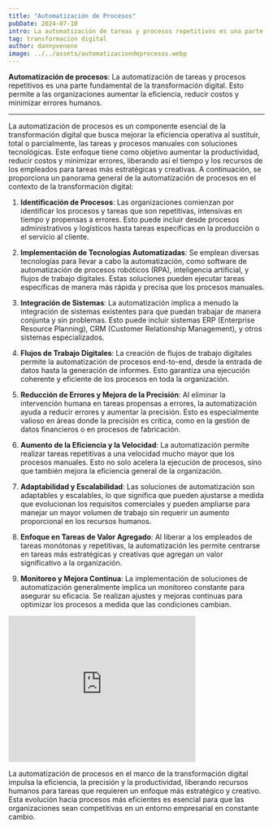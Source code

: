 ```yaml
---
title: "Automatización de Procesos"
pubDate: 2024-07-10
intro: La automatización de tareas y procesos repetitivos es una parte fundamental de la transformación digital...
tag: transformacion digital
author: dannyveneno
image: ../../assets/automatizaciondeprocesos.webp
---
```



**Automatización de procesos**: La automatización de tareas y procesos repetitivos es una parte fundamental de la transformación digital. Esto permite a las organizaciones aumentar la eficiencia, reducir costos y minimizar errores humanos.

---

La automatización de procesos es un componente esencial de la transformación digital que busca mejorar la eficiencia operativa al sustituir, total o parcialmente, las tareas y procesos manuales con soluciones tecnológicas. Este enfoque tiene como objetivo aumentar la productividad, reducir costos y minimizar errores, liberando así el tiempo y los recursos de los empleados para tareas más estratégicas y creativas. A continuación, se proporciona un panorama general de la automatización de procesos en el contexto de la transformación digital:

1. **Identificación de Procesos**: Las organizaciones comienzan por identificar los procesos y tareas que son repetitivas, intensivas en tiempo y propensas a errores. Esto puede incluir desde procesos administrativos y logísticos hasta tareas específicas en la producción o el servicio al cliente.

2. **Implementación de Tecnologías Automatizadas**: Se emplean diversas tecnologías para llevar a cabo la automatización, como software de automatización de procesos robóticos (RPA), inteligencia artificial, y flujos de trabajo digitales. Estas soluciones pueden ejecutar tareas específicas de manera más rápida y precisa que los procesos manuales.

3. **Integración de Sistemas**: La automatización implica a menudo la integración de sistemas existentes para que puedan trabajar de manera conjunta y sin problemas. Esto puede incluir sistemas ERP (Enterprise Resource Planning), CRM (Customer Relationship Management), y otros sistemas especializados.

4. **Flujos de Trabajo Digitales**: La creación de flujos de trabajo digitales permite la automatización de procesos end-to-end, desde la entrada de datos hasta la generación de informes. Esto garantiza una ejecución coherente y eficiente de los procesos en toda la organización.

5. **Reducción de Errores y Mejora de la Precisión**: Al eliminar la intervención humana en tareas propensas a errores, la automatización ayuda a reducir errores y aumentar la precisión. Esto es especialmente valioso en áreas donde la precisión es crítica, como en la gestión de datos financieros o en procesos de fabricación.

6. **Aumento de la Eficiencia y la Velocidad**: La automatización permite realizar tareas repetitivas a una velocidad mucho mayor que los procesos manuales. Esto no solo acelera la ejecución de procesos, sino que también mejora la eficiencia general de la organización.

7. **Adaptabilidad y Escalabilidad**: Las soluciones de automatización son adaptables y escalables, lo que significa que pueden ajustarse a medida que evolucionan los requisitos comerciales y pueden ampliarse para manejar un mayor volumen de trabajo sin requerir un aumento proporcional en los recursos humanos.

8. **Enfoque en Tareas de Valor Agregado**: Al liberar a los empleados de tareas monótonas y repetitivas, la automatización les permite centrarse en tareas más estratégicas y creativas que agregan un valor significativo a la organización.

9. **Monitoreo y Mejora Continua**: La implementación de soluciones de automatización generalmente implica un monitoreo constante para asegurar su eficacia. Se realizan ajustes y mejoras continuas para optimizar los procesos a medida que las condiciones cambian.

<iframe
  width='368'
  height='288'
  src='https://www.youtube.com/embed/SIH0Kp5BO60?list=PLzLMvQMoqVUdFime9MdDx2xp_ofbDoKKn'
  title='Automatización de Procesos'
  frameborder='0'
  allow='accelerometer; autoplay; clipboard-write; encrypted-media; gyroscope; picture-in-picture; web-share'
  referrerpolicy='strict-origin-when-cross-origin'
  allowfullscreen
></iframe>

La automatización de procesos en el marco de la transformación digital impulsa la eficiencia, la precisión y la productividad, liberando recursos humanos para tareas que requieren un enfoque más estratégico y creativo. Esta evolución hacia procesos más eficientes es esencial para que las organizaciones sean competitivas en un entorno empresarial en constante cambio.
